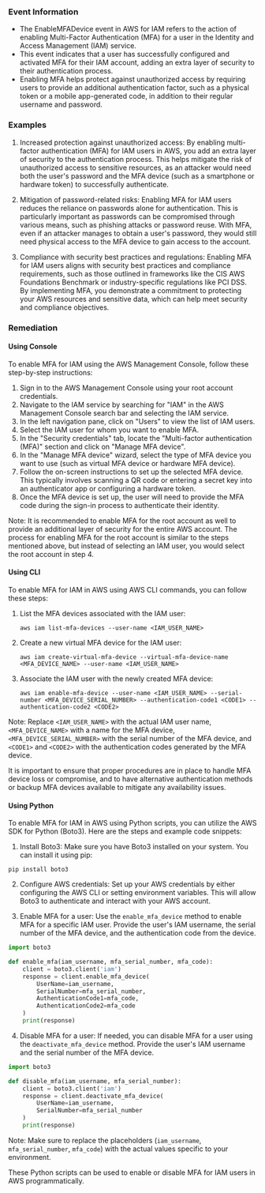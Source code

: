 
### Event Information

- The EnableMFADevice event in AWS for IAM refers to the action of enabling Multi-Factor Authentication (MFA) for a user in the Identity and Access Management (IAM) service.
- This event indicates that a user has successfully configured and activated MFA for their IAM account, adding an extra layer of security to their authentication process.
- Enabling MFA helps protect against unauthorized access by requiring users to provide an additional authentication factor, such as a physical token or a mobile app-generated code, in addition to their regular username and password.


### Examples

1. Increased protection against unauthorized access: By enabling multi-factor authentication (MFA) for IAM users in AWS, you add an extra layer of security to the authentication process. This helps mitigate the risk of unauthorized access to sensitive resources, as an attacker would need both the user's password and the MFA device (such as a smartphone or hardware token) to successfully authenticate.

2. Mitigation of password-related risks: Enabling MFA for IAM users reduces the reliance on passwords alone for authentication. This is particularly important as passwords can be compromised through various means, such as phishing attacks or password reuse. With MFA, even if an attacker manages to obtain a user's password, they would still need physical access to the MFA device to gain access to the account.

3. Compliance with security best practices and regulations: Enabling MFA for IAM users aligns with security best practices and compliance requirements, such as those outlined in frameworks like the CIS AWS Foundations Benchmark or industry-specific regulations like PCI DSS. By implementing MFA, you demonstrate a commitment to protecting your AWS resources and sensitive data, which can help meet security and compliance objectives.

### Remediation

#### Using Console

To enable MFA for IAM using the AWS Management Console, follow these step-by-step instructions:

1. Sign in to the AWS Management Console using your root account credentials.
2. Navigate to the IAM service by searching for "IAM" in the AWS Management Console search bar and selecting the IAM service.
3. In the left navigation pane, click on "Users" to view the list of IAM users.
4. Select the IAM user for whom you want to enable MFA.
5. In the "Security credentials" tab, locate the "Multi-factor authentication (MFA)" section and click on "Manage MFA device".
6. In the "Manage MFA device" wizard, select the type of MFA device you want to use (such as virtual MFA device or hardware MFA device).
7. Follow the on-screen instructions to set up the selected MFA device. This typically involves scanning a QR code or entering a secret key into an authenticator app or configuring a hardware token.
8. Once the MFA device is set up, the user will need to provide the MFA code during the sign-in process to authenticate their identity.

Note: It is recommended to enable MFA for the root account as well to provide an additional layer of security for the entire AWS account. The process for enabling MFA for the root account is similar to the steps mentioned above, but instead of selecting an IAM user, you would select the root account in step 4.

#### Using CLI

To enable MFA for IAM in AWS using AWS CLI commands, you can follow these steps:

1. List the MFA devices associated with the IAM user:
   ```
   aws iam list-mfa-devices --user-name <IAM_USER_NAME>
   ```

2. Create a new virtual MFA device for the IAM user:
   ```
   aws iam create-virtual-mfa-device --virtual-mfa-device-name <MFA_DEVICE_NAME> --user-name <IAM_USER_NAME>
   ```

3. Associate the IAM user with the newly created MFA device:
   ```
   aws iam enable-mfa-device --user-name <IAM_USER_NAME> --serial-number <MFA_DEVICE_SERIAL_NUMBER> --authentication-code1 <CODE1> --authentication-code2 <CODE2>
   ```

Note: Replace `<IAM_USER_NAME>` with the actual IAM user name, `<MFA_DEVICE_NAME>` with a name for the MFA device, `<MFA_DEVICE_SERIAL_NUMBER>` with the serial number of the MFA device, and `<CODE1>` and `<CODE2>` with the authentication codes generated by the MFA device.

It is important to ensure that proper procedures are in place to handle MFA device loss or compromise, and to have alternative authentication methods or backup MFA devices available to mitigate any availability issues.

#### Using Python

To enable MFA for IAM in AWS using Python scripts, you can utilize the AWS SDK for Python (Boto3). Here are the steps and example code snippets:

1. Install Boto3: Make sure you have Boto3 installed on your system. You can install it using pip:
```
pip install boto3
```

2. Configure AWS credentials: Set up your AWS credentials by either configuring the AWS CLI or setting environment variables. This will allow Boto3 to authenticate and interact with your AWS account.

3. Enable MFA for a user: Use the `enable_mfa_device` method to enable MFA for a specific IAM user. Provide the user's IAM username, the serial number of the MFA device, and the authentication code from the device.
```python
import boto3

def enable_mfa(iam_username, mfa_serial_number, mfa_code):
    client = boto3.client('iam')
    response = client.enable_mfa_device(
        UserName=iam_username,
        SerialNumber=mfa_serial_number,
        AuthenticationCode1=mfa_code,
        AuthenticationCode2=mfa_code
    )
    print(response)
```

4. Disable MFA for a user: If needed, you can disable MFA for a user using the `deactivate_mfa_device` method. Provide the user's IAM username and the serial number of the MFA device.
```python
import boto3

def disable_mfa(iam_username, mfa_serial_number):
    client = boto3.client('iam')
    response = client.deactivate_mfa_device(
        UserName=iam_username,
        SerialNumber=mfa_serial_number
    )
    print(response)
```

Note: Make sure to replace the placeholders (`iam_username`, `mfa_serial_number`, `mfa_code`) with the actual values specific to your environment.

These Python scripts can be used to enable or disable MFA for IAM users in AWS programmatically.

